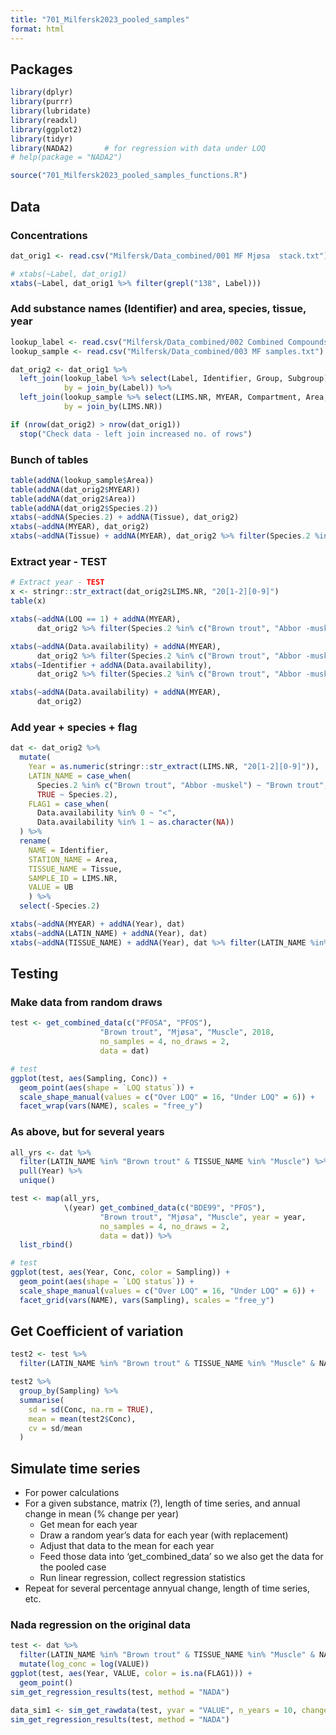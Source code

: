 ```yaml
---
title: "701_Milfersk2023_pooled_samples"
format: html
---
```


## Packages  

```r

library(dplyr)
library(purrr)
library(lubridate)
library(readxl)
library(ggplot2)
library(tidyr)
library(NADA2)       # for regression with data under LOQ 
# help(package = "NADA2")

source("701_Milfersk2023_pooled_samples_functions.R")

```


## Data  

### Concentrations  

```r

dat_orig1 <- read.csv("Milfersk/Data_combined/001 MF Mjøsa  stack.txt")

# xtabs(~Label, dat_orig1)
xtabs(~Label, dat_orig1 %>% filter(grepl("138", Label)))

```

### Add substance names (Identifier) and area, species, tissue, year

```r

lookup_label <- read.csv("Milfersk/Data_combined/002 Combined Compounds.txt")
lookup_sample <- read.csv("Milfersk/Data_combined/003 MF samples.txt")

dat_orig2 <- dat_orig1 %>%
  left_join(lookup_label %>% select(Label, Identifier, Group, Subgroup),
            by = join_by(Label)) %>%
  left_join(lookup_sample %>% select(LIMS.NR, MYEAR, Compartment, Area, Species.2, Tissue, Weight..g., Length..cm. ),
            by = join_by(LIMS.NR))

if (nrow(dat_orig2) > nrow(dat_orig1))
  stop("Check data - left join increased no. of rows")

```

### Bunch of tables  

```r

table(addNA(lookup_sample$Area))
table(addNA(dat_orig2$MYEAR))
table(addNA(dat_orig2$Area))
table(addNA(dat_orig2$Species.2))
xtabs(~addNA(Species.2) + addNA(Tissue), dat_orig2)
xtabs(~addNA(MYEAR), dat_orig2)
xtabs(~addNA(Tissue) + addNA(MYEAR), dat_orig2 %>% filter(Species.2 %in% c("Brown trout", "Abbor -muskel")))

```

### Extract year - TEST

```r

# Extract year - TEST
x <- stringr::str_extract(dat_orig2$LIMS.NR, "20[1-2][0-9]")
table(x)

xtabs(~addNA(LOQ == 1) + addNA(MYEAR), 
      dat_orig2 %>% filter(Species.2 %in% c("Brown trout", "Abbor -muskel")))

xtabs(~addNA(Data.availability) + addNA(MYEAR), 
      dat_orig2 %>% filter(Species.2 %in% c("Brown trout", "Abbor -muskel")))
xtabs(~Identifier + addNA(Data.availability), 
      dat_orig2 %>% filter(Species.2 %in% c("Brown trout", "Abbor -muskel")))

xtabs(~addNA(Data.availability) + addNA(MYEAR), 
      dat_orig2)

```


### Add year + species + flag 
```r

dat <- dat_orig2 %>%
  mutate(
    Year = as.numeric(stringr::str_extract(LIMS.NR, "20[1-2][0-9]")),
    LATIN_NAME = case_when(
      Species.2 %in% c("Brown trout", "Abbor -muskel") ~ "Brown trout",
      TRUE ~ Species.2),
    FLAG1 = case_when(
      Data.availability %in% 0 ~ "<",
      Data.availability %in% 1 ~ as.character(NA))
  ) %>%
  rename(
    NAME = Identifier,
    STATION_NAME = Area,
    TISSUE_NAME = Tissue,
    SAMPLE_ID = LIMS.NR,
    VALUE = UB
    ) %>%
  select(-Species.2)

xtabs(~addNA(MYEAR) + addNA(Year), dat)
xtabs(~addNA(LATIN_NAME) + addNA(Year), dat)
xtabs(~addNA(TISSUE_NAME) + addNA(Year), dat %>% filter(LATIN_NAME %in% "Brown trout"))


```

## Testing  

### Make data from random draws  

```r

test <- get_combined_data(c("PFOSA", "PFOS"), 
                    "Brown trout", "Mjøsa", "Muscle", 2018, 
                    no_samples = 4, no_draws = 2, 
                    data = dat)

# test
ggplot(test, aes(Sampling, Conc)) +
  geom_point(aes(shape = `LOQ status`)) +
  scale_shape_manual(values = c("Over LOQ" = 16, "Under LOQ" = 6)) +
  facet_wrap(vars(NAME), scales = "free_y")

```

### As above, but for several years  

```r

all_yrs <- dat %>% 
  filter(LATIN_NAME %in% "Brown trout" & TISSUE_NAME %in% "Muscle") %>%
  pull(Year) %>%
  unique()

test <- map(all_yrs,
            \(year) get_combined_data(c("BDE99", "PFOS"), 
                    "Brown trout", "Mjøsa", "Muscle", year = year, 
                    no_samples = 4, no_draws = 2, 
                    data = dat)) %>%
  list_rbind()

# test
ggplot(test, aes(Year, Conc, color = Sampling)) +
  geom_point(aes(shape = `LOQ status`)) +
  scale_shape_manual(values = c("Over LOQ" = 16, "Under LOQ" = 6)) +
  facet_grid(vars(NAME), vars(Sampling), scales = "free_y")


```

## Get Coefficient of variation       

```r

test2 <- test %>% 
  filter(LATIN_NAME %in% "Brown trout" & TISSUE_NAME %in% "Muscle" & NAME %in% "BDE99")

test2 %>%
  group_by(Sampling) %>%
  summarise(
    sd = sd(Conc, na.rm = TRUE),
    mean = mean(test2$Conc), 
    cv = sd/mean
  )


```


## Simulate time series         

* For power calculations   
* For a given substance, matrix (?), length of time series, and annual change in mean (% change per year)     
    - Get mean for each year  
    - Draw a random year's data for each year (with replacement)  
    - Adjust that data to the mean for each year  
    - Feed those data into 'get_combined_data' so we also get the data for the pooled case  
    - Run linear regression, collect regression statistics  
* Repeat for several percentage annyual change, length of time series, etc.   


### Nada regression on the original data  
```r

test <- dat %>% 
  filter(LATIN_NAME %in% "Brown trout" & TISSUE_NAME %in% "Muscle" & NAME %in% "BDE126") %>%
  mutate(log_conc = log(VALUE))
ggplot(test, aes(Year, VALUE, color = is.na(FLAG1))) +
  geom_point()
sim_get_regression_results(test, method = "NADA")

```

```r

data_sim1 <- sim_get_rawdata(test, yvar = "VALUE", n_years = 10, change = 0.1, mean = 5, extravars = "FLAG1")
sim_get_regression_results(test, method = "NADA")

```



```r

```

